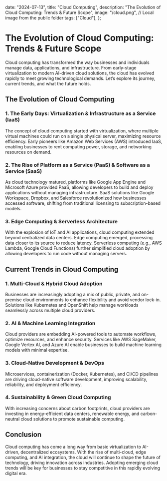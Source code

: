 
  date: "2024-07-13",
  title: "Cloud Computing",
  description: "The Evolution of Cloud Computing: Trends & Future Scope",
  image: "/cloud.png", // Local image from the public folder
  tags: ["Cloud"],
};


<h1>The Evolution of Cloud Computing: Trends & Future Scope</h1>
<p>Cloud computing has transformed the way businesses and individuals manage data, applications, and infrastructure. From early-stage virtualization to modern AI-driven cloud solutions, the cloud has evolved rapidly to meet growing technological demands. 
Let’s explore its journey, current trends, and what the future holds.</p>
<h2>The Evolution of Cloud Computing</h2>
<h3>1. The Early Days: Virtualization & Infrastructure as a Service (IaaS)</h3>
<p>The concept of cloud computing started with virtualization, where multiple virtual machines could run on a single physical server, maximizing resource efficiency. Early pioneers like Amazon Web Services (AWS) introduced IaaS, enabling businesses to rent computing power, storage, and networking resources on demand.</p>
<h3>2. The Rise of Platform as a Service (PaaS) & Software as a Service (SaaS)</h3>
<p>As cloud technology matured, platforms like Google App Engine and Microsoft Azure provided PaaS, allowing developers to build and deploy applications without managing infrastructure. SaaS solutions like Google Workspace, Dropbox, and Salesforce revolutionized how businesses accessed software, shifting from traditional licensing to subscription-based models.</p>
<h3>3. Edge Computing & Serverless Architecture</h3>
<p>With the explosion of IoT and AI applications, cloud computing extended beyond centralized data centers. Edge computing emerged, processing data closer to its source to reduce latency. Serverless computing (e.g., AWS Lambda, Google Cloud Functions) further simplified cloud adoption by allowing developers to run code without managing servers.</p>
<h2>Current Trends in Cloud Computing</h2>
<h3>1. Multi-Cloud & Hybrid Cloud Adoption</h3>
<p>Businesses are increasingly adopting a mix of public, private, and on-premise cloud environments to enhance flexibility and avoid vendor lock-in. Solutions like Kubernetes and OpenShift help manage workloads seamlessly across multiple cloud providers.</p>

<h3>2. AI & Machine Learning Integration</h3>
<p>Cloud providers are embedding AI-powered tools to automate workflows, optimize resources, and enhance security. Services like AWS SageMaker, Google Vertex AI, and Azure AI enable businesses to build machine learning models with minimal expertise.</p>
<h3>3. Cloud-Native Development & DevOps</h3>
<p>Microservices, containerization (Docker, Kubernetes), and CI/CD pipelines are driving cloud-native software development, improving scalability, reliability, and deployment efficiency.</p>
<h3>4. Sustainability & Green Cloud Computing</h3>
<p>With increasing concerns about carbon footprints, cloud providers are investing in energy-efficient data centers, renewable energy, and carbon-neutral cloud solutions to promote sustainable computing.</p>

<h2>Conclusion</h2>
<p>Cloud computing has come a long way from basic virtualization to AI-driven, decentralized ecosystems. With the rise of multi-cloud, edge computing, and AI integration, the cloud will continue to shape the future of technology, driving innovation across industries. Adopting emerging cloud trends will be key for businesses to stay competitive in this rapidly evolving digital era.</p>